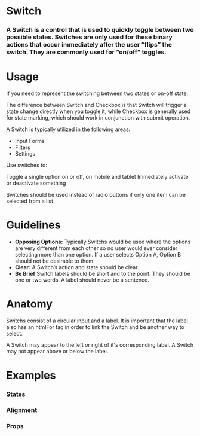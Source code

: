 
<Meta title="Work|Docs/Switch" component={Switch} />

# Switch

### A Switch is a control that is used to quickly toggle between two possible states. Switches are only used for these binary actions that occur immediately after the user “flips” the switch. They are commonly used for “on/off” toggles.

<Preview withToolbar>
  <Story name="Standard">
    <Switch label="Switch" />
  </Story>
</Preview>

# Usage

If you need to represent the switching between two states or on-off state.

The difference between Switch and Checkbox is that Switch will trigger a state change directly when you toggle it, while Checkbox is generally used for state marking, which should work in conjunction with submit operation.

A Switch is typically utilized in the following areas:

- Input Forms
- Filters
- Settings

Use switches to:

Toggle a single option on or off, on mobile and tablet
Immediately activate or deactivate something

Switches should be used instead of radio buttons if only one item can be selected from a list.

# Guidelines

- **Opposing Options:**
  Typically Switchs would be used where the options are very different from each other so no user would ever consider selecting more than one option. If a user selects Option A, Option B should not be desirable to them.
- **Clear:**
  A Switch’s action and state should be clear.
- **Be Brief**
  Switch labels should be short and to the point. They should be one or two words. A label should never be a sentence.

# Anatomy

Switchs consist of a circular input and a label. It is important that the label also has an htmlFor tag in order to link the Switch and be another way to select.

A Switch may appear to the left or right of it's corresponding label. A Switch may not appear above or below the label.

<!-- ## Behavior -->

# Examples

### States

<!-- We can drop it in a `Preview` to get a code snippet: -->

<Preview>
  <Story name="States">
    <Grid columns="3">
      <Switch label="Selected" checked />
      <Switch label="Unselected" />
      <Switch label="Disabled" disabled />
    </Grid>
  </Story>
</Preview>

### Alignment

<Preview>
  <Story name="Alignment">
    <Grid columns="3">
      <Switch label="Left Aligned" />
      <Switch label="Right Aligned" align="right" />
    </Grid>
  </Story>
</Preview>

### Props

<Props of={Switch} />
